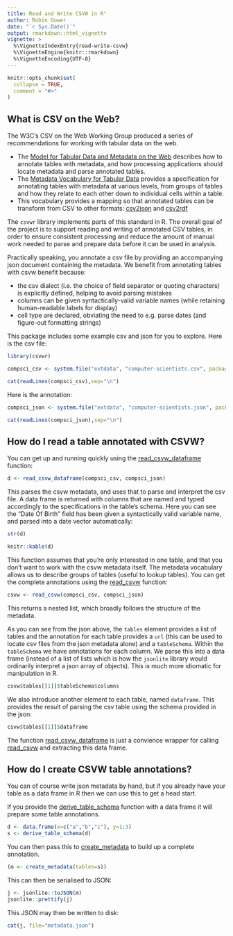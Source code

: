 ```yaml
---
title: Read and Write CSVW in R"
author: Robin Gower
date: "`r Sys.Date()`"
output: rmarkdown::html_vignette
vignette: >
  %\VignetteIndexEntry{read-write-csvw}
  %\VignetteEngine{knitr::rmarkdown}
  %\VignetteEncoding{UTF-8}
---
```


```r
knitr::opts_chunk$set(
  collapse = TRUE,
  comment = "#>"
)
```


## What is CSV on the Web?

The W3C's CSV on the Web Working Group produced a series of recommendations for working with tabular data on the web.

- The [Model for Tabular Data and Metadata on the Web](https://w3c.github.io/csvw/syntax/) describes how to annotate tables with metadata, and how processing applications should locate metadata and parse annotated tables.
- The [Metadata Vocabulary for Tabular Data](https://w3c.github.io/csvw/metadata/) provides a specification for annotating tables with metadata at various levels, from groups of tables and how they relate to each other down to individual cells within a table. 
- This vocabulary provides a mapping so that annotated tables can be transform from CSV to other formats: [csv2json](https://w3c.github.io/csvw/csv2json/) and [csv2rdf](https://w3c.github.io/csvw/csv2rdf/)

The `csvwr` library implements parts of this standard in R. The overall goal of the project is to support reading and writing of annotated CSV tables, in order to ensure consistent processing and reduce the amount of manual work needed to parse and prepare data before it can be used in analysis.

Practically speaking, you annotate a csv file by providing an accompanying json document containing the metadata. We benefit from annotating tables with csvw benefit because:

- the csv dialect (i.e. the choice of field separator or quoting characters) is explicitly defined, helping to avoid parsing mistakes
- columns can be given syntactically-valid variable names (while retaining human-readable labels for display)
- cell type are declared, obviating the need to e.g. parse dates (and figure-out formatting strings)

This package includes some example csv and json for you to explore. Here is the csv file:

```r
library(csvwr)

compsci_csv <- system.file("extdata", "computer-scientists.csv", package = "csvwr", mustWork = TRUE)

cat(readLines(compsci_csv),sep="\n")
```

Here is the annotation:

```r
compsci_json <- system.file("extdata", "computer-scientists.json", package = "csvwr", mustWork = TRUE)

cat(readLines(compsci_json),sep="\n")
```

## How do I read a table annotated with CSVW?

You can get up and running quickly using the [read_csvw_dataframe](../help/read_csvw_dataframe) function:

```r
d <- read_csvw_dataframe(compsci_csv, compsci_json)
```


This parses the csvw metadata, and uses that to parse and interpret the csv file. A data frame is returned with columns that are named and typed accordingly to the specifications in the table's schema. Here you can see the "Date Of Birth" field has been given a syntactically valid variable name, and parsed into a date vector automatically:

```r
str(d)

knitr::kable(d)
```


This function assumes that you're only interested in one table, and that you don't want to work with the csvw metadata itself. The metadata vocabulary allows us to describe groups of tables (useful to lookup tables). You can get the complete annotations using the [read_csvw](../help/read_csvw) function:

```r
csvw <- read_csvw(compsci_csv, compsci_json)
```

This returns a nested list, which broadly follows the structure of the metadata.

As you can see from the json above, the `tables` element provides a list of tables and the annotation for each table provides a `url` (this can be used to locate csv files from the json metadata alone) and a `tableSchema`. Within the `tableSchema` we have annotations for each column. We parse this into a data frame (instead of a list of lists which is how the `jsonlite` library would ordinarily interpret a json array of objects). This is much more idiomatic for manipulation in R.

```r
csvw$tables[[1]]$tableSchema$columns
```

We also introduce another element to each table, named `dataframe`. This provides the result of parsing the csv table using the schema provided in the json:

```r
csvw$tables[[1]]$dataframe
```

The function [read_csvw_dataframe](../help/read_csvw_dataframe) is just a convience wrapper for calling [read_csvw](../help/read_csvw) and extracting this data frame.

## How do I create CSVW table annotations?

You can of course write json metadata by hand, but if you already have your table as a data frame in R then we can use this to get a head start.

If you provide the [derive_table_schema](../help/derive_table_schema) function with a data frame it will prepare some table annotations.

```r
d <- data.frame(x=c("a","b","c"), y=1:3)
s <- derive_table_schema(d)
```

You can then pass this to [create_metadata](../help/create_metadata) to build up a complete annotation.

```r
(m <- create_metadata(tables=s))
```

This can then be serialised to JSON:

```r
j <- jsonlite::toJSON(m)
jsonlite::prettify(j)
```


This JSON may then be written to disk:

```r
cat(j, file="metadata.json")
```
